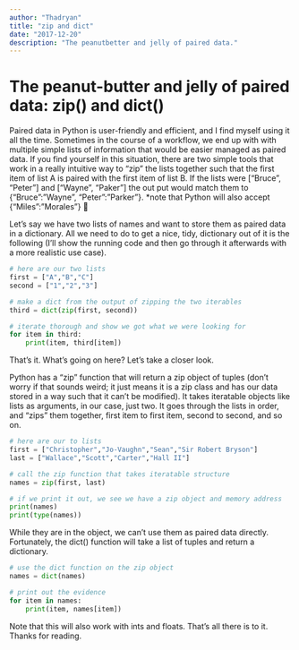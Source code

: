 ```yaml
---
author: "Thadryan"
title: "zip and dict"
date: "2017-12-20"
description: "The peanutbetter and jelly of paired data."
---
```


# The peanut-butter and jelly of paired data: zip() and dict()

Paired data in Python is user-friendly and efficient, and I find myself using it all the time. Sometimes in the course of a workflow, we end up with with multiple simple lists of information that would be easier managed as paired data. If you find yourself in this situation, there are two simple tools that work in a really intuitive way to “zip” the lists together such that the first item of list A is paired with the first item of list B. If the lists were [“Bruce”, “Peter”] and [“Wayne”, “Paker”] the out put would match them to {“Bruce”:”Wayne”, “Peter”:”Parker”}. *note that Python will also accept {“Miles”:”Morales”} 🙂

Let's say we have two lists of names and want to store them as paired data in a dictionary. All we need to do to get a nice, tidy, dictionary out of it is the following (I'll show the running code and then go through it afterwards with a more realistic use case).


```python
# here are our two lists
first = ["A","B","C"]
second = ["1","2","3"]

# make a dict from the output of zipping the two iterables
third = dict(zip(first, second))

# iterate thorough and show we got what we were looking for
for item in third:
    print(item, third[item])
```

That's it. What's going on here? Let's take a closer look.

Python has a "zip" function that will return a zip object of tuples (don't worry if that sounds weird; it just means it is a zip class and has our data stored in a way such that it can't be modified). It takes iteratable objects like lists as arguments, in our case, just two. It goes through the lists in order, and "zips" them together, first item to first item, second to second, and so on.

```python
# here are our to lists
first = ["Christopher","Jo-Vaughn","Sean","Sir Robert Bryson"]
last = ["Wallace","Scott","Carter","Hall II"]

# call the zip function that takes iteratable structure 
names = zip(first, last)

# if we print it out, we see we have a zip object and memory address
print(names)
print(type(names))
```

While they are in the object, we can't use them as paired data directly. Fortunately, the dict() function will take a list of tuples and return a dictionary.

```python
# use the dict function on the zip object
names = dict(names)

# print out the evidence
for item in names:
    print(item, names[item])
```

Note that this will also work with ints and floats. That's all there is to it. Thanks for reading.